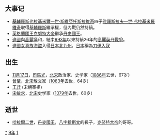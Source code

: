 {{yearTOC|1019|契丹'''[[開泰_(遼聖宗)|開泰]]八年'''；北宋'''[[天禧_(宋真宗)|天禧]]三年'''；大理'''[[明启|明启]]十年'''；越南'''[[順天_(李公蘊)|順天]]十年'''；日本'''[[寬仁|寬仁]]三年'''}}

== 大事记 ==
*[[基輔羅斯|基輔羅斯]][[弗拉基米爾一世·斯維亞托斯拉維奇|弗拉基米爾一世·斯維亞托斯拉維奇]]四子[[雅羅斯拉夫一世·弗拉基米羅維奇|雅羅斯拉夫一世·弗拉基米羅維奇]]取得[[基輔羅斯|基輔羅斯]]繼承權，但內戰仍然持續。
*[[英格蘭國王|英格蘭國王]][[克努特大帝|克努特大帝]]繼承[[丹麥國王|丹麥國王]]。
*[[遼國|遼國]]與[[高麗|高麗]]議和，結束[[993年|993年]]以來持續26年的[[高麗契丹戰爭|高麗契丹戰爭]]。
*[[遼國|遼國]][[女真族|女真族]][[海盜|海盜]]入侵[[日本|日本]][[北部九州|北九州]]，[[日本|日本]]稱為[[刀伊入寇|刀伊入寇]]

== 出生 ==
*[[11月17日|11月17日]]，[[司馬光|司馬光]]，[[北宋|北宋]]政治家、史学家（[[1086年|1086年]]去世，67岁）
*[[曾巩|曾鞏]]，[[北宋|北宋]]散文家（[[1083年|1083年]]去世，64岁）
*[[王珪|王珪]] (宋朝宰相)
*[[宋敏求|宋敏求]]，[[北宋|北宋]]史学家（[[1079年|1079年]]去世，60岁）

== 逝世 ==
{{Wikisource year mention}}
*[[哈拉爾二世_(丹麥)|哈拉爾二世]]，[[丹麥國王|丹麥國王]]，[[八字鬍斯文|八字鬍斯文]]的長子，[[克努特大帝|克努特大帝]]的哥哥。

[[Category:1019年|*]]
[[Category:1010年代|9年]]
[[Category:11世纪各年|1]]
